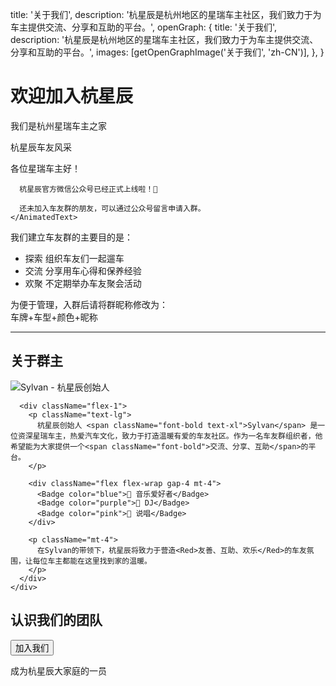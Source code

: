 
title: '关于我们',
description: '杭星辰是杭州地区的星瑞车主社区，我们致力于为车主提供交流、分享和互助的平台。',
openGraph: {
title: '关于我们',
description: '杭星辰是杭州地区的星瑞车主社区，我们致力于为车主提供交流、分享和互助的平台。',
images: [getOpenGraphImage('关于我们', 'zh-CN')],
},
}

<div className="text-center mb-12">
  <AnimatedText animation="fade">
    <h1><Gradient>欢迎加入杭星辰</Gradient></h1>
  </AnimatedText>
  <div className="mt-4 text-xl text-stone-600 dark:text-stone-400 italic">
    <AnimatedText animation="slide">
      我们是<Gradient>杭州星瑞车主之家</Gradient>
    </AnimatedText>
  </div>
</div>

<div className="flex flex-col justify-center items-center mb-12">
  <div className="w-full max-w-[700px] h-[400px]">
    <Carousel 
      images={[
        { src: teamPhoto1, alt: '杭星辰团队照片1', color: '#f5a623' },
        { src: teamPhoto2, alt: '杭星辰团队照片2', color: '#3b82f6' },
        { src: teamPhoto3, alt: '杭星辰团队照片3', color: '#10b981' }
      ]}
      autoSlideInterval={5000}
      transitionType="fade"
      height={400}
      glowEffect={true}
      glowIntensity={8}
    />
  </div>
  <p className='text-center text-sm text-stone-400 dark:text-stone-500 mt-2'>杭星辰车友风采</p>
</div>

<div className="animated-border p-6 my-8">
  <Balancer>
    <AnimatedText animation="fade">
      各位星瑞车主好！

      杭星辰官方微信公众号已经正式上线啦！🚗

      还未加入车友群的朋友，可以通过公众号留言申请入群。
    </AnimatedText>

  </Balancer>
</div>

<div className="grid grid-cols-1 md:grid-cols-2 gap-10 my-12">
  <Card title="我们的使命" icon="🚀">
    <AnimatedText animation="pulse">
      我们建立车友群的主要目的是：
      <ul className="space-y-2 mt-2">
        <li className="flex items-center">
          <Badge color="blue">探索</Badge>
          <span className="ml-1">组织车友们一起遛车</span>
        </li>
        <li className="flex items-center">
          <Badge color="green">交流</Badge>
          <span className="ml-1">分享用车心得和保养经验</span>
        </li>
        <li className="flex items-center">
          <Badge color="red">欢聚</Badge>
          <span className="ml-1">不定期举办车友聚会活动</span>
        </li>
      </ul>
    </AnimatedText>
  </Card>
  
  <Card title="加入须知" icon="📝">
    <AnimatedText animation="fade">
      <Callout type="info">
        为便于管理，入群后请将群昵称修改为：
        <div className="font-bold text-center my-2 text-lg">
          车牌+车型+颜色+昵称
        </div>
      </Callout>
    </AnimatedText>
  </Card>
</div>

<Hr className="my-12" />

<div className="bg-gradient-to-r from-blue-500/10 via-purple-500/10 to-pink-500/10 p-8 rounded-xl my-12">
  <h2 className="text-2xl font-bold mb-4 text-center">关于群主</h2>

  <Balancer>
    <div className="flex flex-col md:flex-row items-center gap-8">
      <div className="w-64 h-64 rounded-full overflow-hidden border-4 border-white dark:border-stone-800 shadow-xl flex items-center justify-center">
        <Image 
          src={owner1} 
          alt="Sylvan - 杭星辰创始人" 
          width={256} 
          height={256}
          className="object-cover w-full h-full"
        />
      </div>
      
      <div className="flex-1">
        <p className="text-lg">
          杭星辰创始人 <span className="font-bold text-xl">Sylvan</span> 是一位资深星瑞车主，热爱汽车文化，致力于打造温暖有爱的车友社区。作为一名车友群组织者，他希望能为大家提供一个<span className="font-bold">交流、分享、互助</span>的平台。
        </p>
        
        <div className="flex flex-wrap gap-4 mt-4">
          <Badge color="blue">🎵 音乐爱好者</Badge>
          <Badge color="purple">🪩 DJ</Badge>
          <Badge color="pink">🎤 说唱</Badge>
        </div>
        
        <p className="mt-4">
          在Sylvan的带领下，杭星辰将致力于营造<Red>友善、互助、欢乐</Red>的车友氛围，让每位车主都能在这里找到家的温暖。
        </p>
      </div>
    </div>
  </Balancer>
</div>

<h2 className="text-2xl font-bold mb-6 text-center">
  <AnimatedText animation="pulse">
    认识我们的团队
  </AnimatedText>
</h2>

<Players />

<div className="text-center mt-12">
  <AnimatedText animation="bounce">
    <Link href="/join-us">
      <Button>加入我们</Button>
    </Link>
  </AnimatedText>
  <p className="mt-4 text-stone-500 dark:text-stone-400">成为杭星辰大家庭的一员</p>
</div>
